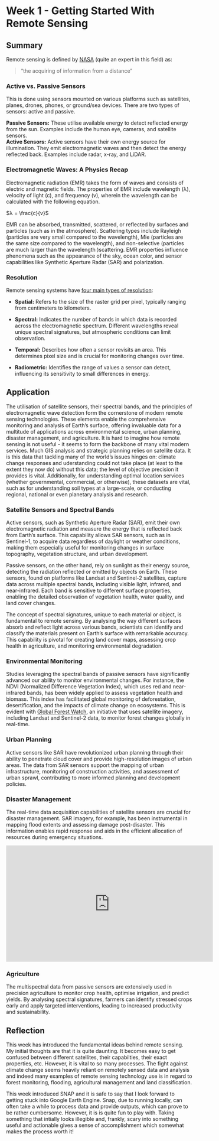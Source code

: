# Week 1 - Getting Started With Remote Sensing 

## Summary

Remote sensing is defined by [NASA](https://www.earthdata.nasa.gov/learn/backgrounders/remote-sensing) (quite an expert in this field) as:

> "the acquiring of information from a distance"

### Active vs. Passive Sensors

This is done using sensors mounted on various platforms such as satellites, planes, drones, phones, or ground/sea devices. There are two types of sensors: active and passive.

**Passive Sensors:** These utilise available energy to detect reflected energy from the sun. Examples include the human eye, cameras, and satellite sensors.\
**Active Sensors:** Active sensors have their own energy source for illumination. They emit electromagnetic waves and then detect the energy reflected back. Examples include radar, x-ray, and LiDAR.

### Electromagnetic Waves: A Physics Recap

Electromagnetic radiation (EMR) takes the form of waves and consists of electric and magnetic fields. The properties of EMR include wavelength (λ), velocity of light (c), and frequency (v), wherein the wavelength can be calculated with the following equation.

$λ = \frac{c}{v}$

EMR can be absorbed, transmitted, scattered, or reflected by surfaces and particles (such as in the atmosphere). Scattering types include Rayleigh (particles are very small compared to the wavelength), Mie (particles are the same size compared to the wavelength), and non-selective (particles are much larger than the wavelength )scattering. EMR properties influence phenomena such as the appearance of the sky, ocean color, and sensor capabilities like Synthetic Aperture Radar (SAR) and polarization.

### Resolution

Remote sensing systems have [four main types of resolution](https://www.earthdata.nasa.gov/learn/backgrounders/remote-sensing):

-   **Spatial:** Refers to the size of the raster grid per pixel, typically ranging from centimeters to kilometers.

-   **Spectral:** Indicates the number of bands in which data is recorded across the electromagnetic spectrum. Different wavelengths reveal unique spectral signatures, but atmospheric conditions can limit observation.

-   **Temporal:** Describes how often a sensor revisits an area. This determines pixel size and is crucial for monitoring changes over time.

-   **Radiometric:** Identifies the range of values a sensor can detect, influencing its sensitivity to small differences in energy.

## Application

The utilisation of satellite sensors, their spectral bands, and the principles of electromagnetic wave detection form the cornerstone of modern remote sensing technologies. These elements enable the comprehensive monitoring and analysis of Earth's surface, offering invaluable data for a multitude of applications across environmental science, urban planning, disaster management, and agriculture. It is hard to imagine how remote sensing is not useful - it seems to form the backbone of many vital modern services. Much GIS analysis and strategic planning relies on satellite data. It is this data that tackling many of the world's issues hinges on: climate change responses and uderstanding could not take place (at least to the extent they now do) without this data; the level of objective precision it provides is vital. Additionally, for understanding optimal location services (whether governmental, commercial, or otherwise), these datasets are vital, such as for understanding soil types at a large-scale, or conducting regional, national or even planetary analysis and research.

### **Satellite Sensors and Spectral Bands**

Active sensors, such as Synthetic Aperture Radar (SAR), emit their own electromagnetic radiation and measure the energy that is reflected back from Earth's surface. This capability allows SAR sensors, such as in Sentinel-1, to acquire data regardless of daylight or weather conditions, making them especially useful for monitoring changes in surface topography, vegetation structure, and urban development.

Passive sensors, on the other hand, rely on sunlight as their energy source, detecting the radiation reflected or emitted by objects on Earth. These sensors, found on platforms like Landsat and Sentinel-2 satellites, capture data across multiple spectral bands, including visible light, infrared, and near-infrared. Each band is sensitive to different surface properties, enabling the detailed observation of vegetation health, water quality, and land cover changes.

The concept of spectral signatures, unique to each material or object, is fundamental to remote sensing. By analysing the way different surfaces absorb and reflect light across various bands, scientists can identify and classify the materials present on Earth's surface with remarkable accuracy. This capability is pivotal for creating land cover maps, assessing crop health in agriculture, and monitoring environmental degradation.

### Environmental Monitoring

Studies leveraging the spectral bands of passive sensors have significantly advanced our ability to monitor environmental changes. For instance, the NDVI (Normalized Difference Vegetation Index), which uses red and near-infrared bands, has been widely applied to assess vegetation health and biomass. This index has facilitated global monitoring of deforestation, desertification, and the impacts of climate change on ecosystems. This is evident with [Global Forest Watch](Global%20Forest%20Watch), an initiative that uses satellite imagery, including Landsat and Sentinel-2 data, to monitor forest changes globally in real-time.

### Urban Planning

Active sensors like SAR have revolutionized urban planning through their ability to penetrate cloud cover and provide high-resolution images of urban areas. The data from SAR sensors support the mapping of urban infrastructure, monitoring of construction activities, and assessment of urban sprawl, contributing to more informed planning and development policies.

### Disaster Management

The real-time data acquisition capabilities of satellite sensors are crucial for disaster management. SAR imagery, for example, has been instrumental in mapping flood extents and assessing damage post-disaster. This information enables rapid response and aids in the efficient allocation of resources during emergency situations.

```{=html}
<iframe width="560" height="315" src="https://www.youtube.com/embed/2CKxV_mTuxk" title="YouTube video player" frameborder="0" allow="accelerometer; autoplay; clipboard-write; encrypted-media; gyroscope; picture-in-picture" allowfullscreen></iframe>
```
### Agriculture

The multispectral data from passive sensors are extensively used in precision agriculture to monitor crop health, optimise irrigation, and predict yields. By analysing spectral signatures, farmers can identify stressed crops early and apply targeted interventions, leading to increased productivity and sustainability.

## Reflection

This week has introduced the fundamental ideas behind remote sensing. My initial thoughts are that it is quite daunting. It becomes easy to get confused between different satellites, their capabilties, their exact properties, etc. However, it is vital to so many processes. The fight against climate change seems heavily reliant on remotely sensed data and analysis and indeed many examples of remote sensing technology use is in regard to forest monitoring, flooding, agricultural management and land classification. 

This week introduced SNAP and it is safe to say that I look forward to getting stuck into Google Earth Engine. Snap, due to running locally, can often take a while to process data and provide outputs, which can prove to be rather cumbersome. However, it is is quite fun to play with. Taking something that intially looks illegible and, frankly, scary into something useful and actionable gives a sense of accomplishment which somewhat makes the process worth it!
